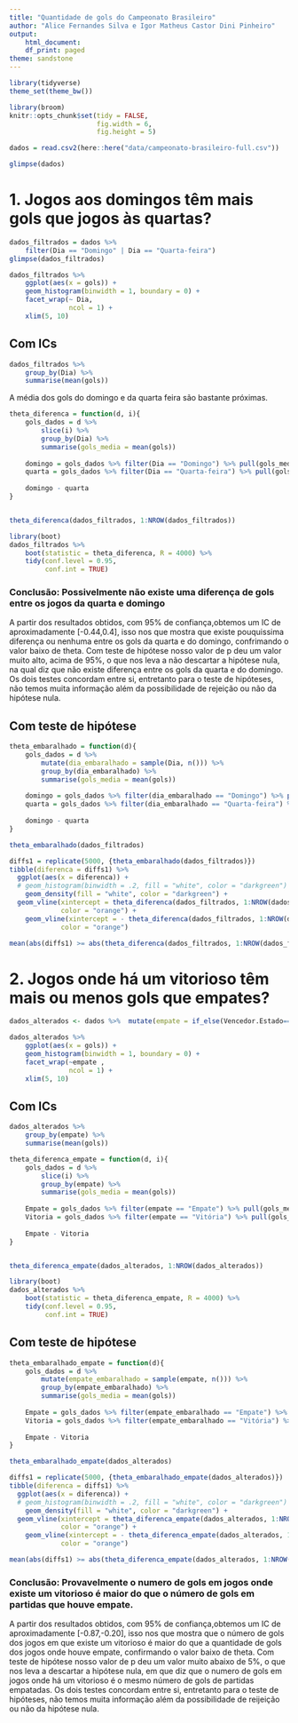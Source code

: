```yaml
---
title: "Quantidade de gols do Campeonato Brasileiro"
author: "Alice Fernandes Silva e Igor Matheus Castor Dini Pinheiro"
output:
    html_document:
    df_print: paged
theme: sandstone
---
```


```r
library(tidyverse)
theme_set(theme_bw())

library(broom)
knitr::opts_chunk$set(tidy = FALSE,
                      fig.width = 6,
                      fig.height = 5)

```

```r
dados = read.csv2(here::here("data/campeonato-brasileiro-full.csv"))

glimpse(dados)
```

# 1. Jogos aos domingos têm mais gols que jogos às quartas? 

```r
dados_filtrados = dados %>% 
    filter(Dia == "Domingo" | Dia == "Quarta-feira")
glimpse(dados_filtrados)
```

```r
dados_filtrados %>% 
    ggplot(aes(x = gols)) + 
    geom_histogram(binwidth = 1, boundary = 0) + 
    facet_wrap(~ Dia, 
               ncol = 1) + 
    xlim(5, 10)
```

## Com ICs

```r
dados_filtrados %>% 
    group_by(Dia) %>% 
    summarise(mean(gols))
```

A média dos gols do domingo e da quarta feira são bastante próximas.

```r
theta_diferenca = function(d, i){
    gols_dados = d %>% 
        slice(i) %>% 
        group_by(Dia) %>% 
        summarise(gols_media = mean(gols)) 
    
    domingo = gols_dados %>% filter(Dia == "Domingo") %>% pull(gols_media)
    quarta = gols_dados %>% filter(Dia == "Quarta-feira") %>% pull(gols_media)
    
    domingo - quarta
}


theta_diferenca(dados_filtrados, 1:NROW(dados_filtrados))
```

```r
library(boot)
dados_filtrados %>% 
    boot(statistic = theta_diferenca, R = 4000) %>% 
    tidy(conf.level = 0.95, 
         conf.int = TRUE)
```

### Conclusão: Possivelmente não existe uma diferença de gols entre os jogos da quarta e domingo

A partir dos resultados obtidos, com 95% de confiança,obtemos um IC de aproximadamente [-0.44,0.4], isso nos que mostra que existe pouquissima diferença ou nenhuma entre os gols da quarta e do domingo, confrimando o valor baixo de theta. Com teste de hipótese nosso valor de p deu um valor muito alto, acima de 95%, o que nos leva a não descartar a hipótese nula, na qual diz que não existe diferença entre os gols da quarta e do domingo. Os dois testes concordam entre si, entretanto para o teste de hipóteses, não temos muita informação além da possibilidade de rejeição ou não da hipótese nula. 

## Com teste de hipótese

```r
theta_embaralhado = function(d){
    gols_dados = d %>% 
        mutate(dia_embaralhado = sample(Dia, n())) %>% 
        group_by(dia_embaralhado) %>% 
        summarise(gols_media = mean(gols)) 
    
    domingo = gols_dados %>% filter(dia_embaralhado == "Domingo") %>% pull(gols_media)
    quarta = gols_dados %>% filter(dia_embaralhado == "Quarta-feira") %>% pull(gols_media)
    
    domingo - quarta
}

theta_embaralhado(dados_filtrados)
```

```r
diffs1 = replicate(5000, {theta_embaralhado(dados_filtrados)})
tibble(diferenca = diffs1) %>% 
  ggplot(aes(x = diferenca)) + 
  # geom_histogram(binwidth = .2, fill = "white", color = "darkgreen") + 
    geom_density(fill = "white", color = "darkgreen") + 
  geom_vline(xintercept = theta_diferenca(dados_filtrados, 1:NROW(dados_filtrados)), 
             color = "orange") + 
    geom_vline(xintercept = - theta_diferenca(dados_filtrados, 1:NROW(dados_filtrados)), 
             color = "orange")
```

```r
mean(abs(diffs1) >= abs(theta_diferenca(dados_filtrados, 1:NROW(dados_filtrados))))
```

# 2. Jogos onde há um vitorioso têm mais ou menos gols que empates? 

```r
dados_alterados <- dados %>%  mutate(empate = if_else(Vencedor.Estado=="Empate", "Empate", "Vitória"))
```


```r
dados_alterados %>% 
    ggplot(aes(x = gols)) + 
    geom_histogram(binwidth = 1, boundary = 0) + 
    facet_wrap(~empate , 
               ncol = 1) + 
    xlim(5, 10)
```

## Com ICs

```r
dados_alterados %>% 
    group_by(empate) %>% 
    summarise(mean(gols))
```


```r
theta_diferenca_empate = function(d, i){
    gols_dados = d %>% 
        slice(i) %>% 
        group_by(empate) %>% 
        summarise(gols_media = mean(gols)) 
    
    Empate = gols_dados %>% filter(empate == "Empate") %>% pull(gols_media)
    Vitoria = gols_dados %>% filter(empate == "Vitória") %>% pull(gols_media)
    
    Empate - Vitoria
}


theta_diferenca_empate(dados_alterados, 1:NROW(dados_alterados))

```

```r
library(boot)
dados_alterados %>% 
    boot(statistic = theta_diferenca_empate, R = 4000) %>% 
    tidy(conf.level = 0.95, 
         conf.int = TRUE)
```

## Com teste de hipótese

```r
theta_embaralhado_empate = function(d){
    gols_dados = d %>% 
        mutate(empate_embaralhado = sample(empate, n())) %>% 
        group_by(empate_embaralhado) %>% 
        summarise(gols_media = mean(gols)) 
    
    Empate = gols_dados %>% filter(empate_embaralhado == "Empate") %>% pull(gols_media)
    Vitoria = gols_dados %>% filter(empate_embaralhado == "Vitória") %>% pull(gols_media)
    
    Empate - Vitoria
}

theta_embaralhado_empate(dados_alterados)
```

```r
diffs1 = replicate(5000, {theta_embaralhado_empate(dados_alterados)})
tibble(diferenca = diffs1) %>% 
  ggplot(aes(x = diferenca)) + 
  # geom_histogram(binwidth = .2, fill = "white", color = "darkgreen") + 
    geom_density(fill = "white", color = "darkgreen") + 
  geom_vline(xintercept = theta_diferenca_empate(dados_alterados, 1:NROW(dados_alterados)), 
             color = "orange") + 
    geom_vline(xintercept = - theta_diferenca_empate(dados_alterados, 1:NROW(dados_alterados)), 
             color = "orange")
```

```r
mean(abs(diffs1) >= abs(theta_diferenca_empate(dados_alterados, 1:NROW(dados_alterados))))
```

### Conclusão: Provavelmente o numero de gols em jogos onde existe um vitorioso é maior do que o número de gols em partidas que houve empate.

A partir dos resultados obtidos, com 95% de confiança,obtemos um IC de aproximadamente [-0.87,-0.20], isso nos que mostra que o número de gols dos jogos em que existe um vitorioso é maior do que a quantidade de gols dos jogos onde houve empate, confirmando o valor baixo de theta. Com teste de hipótese nosso valor de p deu um valor muito abaixo de 5%, o que nos leva a descartar a hipótese nula, em que diz que o numero de gols em jogos onde há um vitorioso é o mesmo número de gols de partidas empatadas. Os dois testes concordam entre si, entretanto para o teste de hipóteses, não temos muita informação além da possibilidade de reijeição ou não da hipótese nula. 
